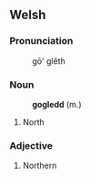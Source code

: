 == Welsh ==

=== Pronunciation ===
:g&#333;' glĕth

=== Noun ===
:'''gogledd''' (m.)
# North

=== Adjective ===
# Northern